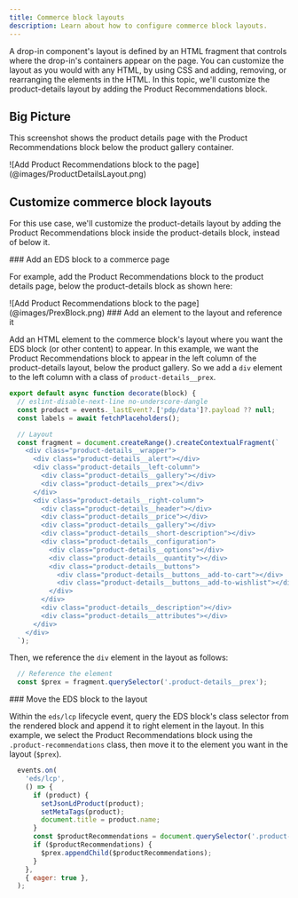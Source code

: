 ```yaml
---
title: Commerce block layouts
description: Learn about how to configure commerce block layouts.
---
```



A drop-in component's layout is defined by an HTML fragment that controls where the drop-in's containers appear on the page. You can customize the layout as you would with any HTML, by using CSS and adding, removing, or rearranging the elements in the HTML. In this topic, we'll customize the product-details layout by adding the Product Recommendations block.

## Big Picture

This screenshot shows the product details page with the Product Recommendations block below the product gallery container.

<Diagram caption="Add Product Recommendations block to the page">
![Add Product Recommendations block to the page](@images/ProductDetailsLayout.png)
</Diagram>

## Customize commerce block layouts

For this use case, we'll customize the product-details layout by adding the Product Recommendations block inside the product-details block, instead of below it.

<Tasks>
<Task>
### Add an EDS block to a commerce page

For example, add the Product Recommendations block to the product details page, below the product-details block as shown here:

<Diagram caption="Add Product Recommendations block to the page">
![Add Product Recommendations block to the page](@images/PrexBlock.png)
</Diagram>

</Task>

<Task>
### Add an element to the layout and reference it

Add an HTML element to the commerce block's layout where you want the EDS block (or other content) to appear. In this example, we want the Product Recommendations block to appear in the left column of the product-details layout, below the product gallery. So we add a `div` element to the left column with a class of `product-details__prex`.

```js ins={12}
export default async function decorate(block) {
  // eslint-disable-next-line no-underscore-dangle
  const product = events._lastEvent?.['pdp/data']?.payload ?? null;
  const labels = await fetchPlaceholders();

  // Layout
  const fragment = document.createRange().createContextualFragment(`
    <div class="product-details__wrapper">
      <div class="product-details__alert"></div>
      <div class="product-details__left-column">
        <div class="product-details__gallery"></div>
        <div class="product-details__prex"></div>
      </div>
      <div class="product-details__right-column">
        <div class="product-details__header"></div>
        <div class="product-details__price"></div>
        <div class="product-details__gallery"></div>
        <div class="product-details__short-description"></div>
        <div class="product-details__configuration">
          <div class="product-details__options"></div>
          <div class="product-details__quantity"></div>
          <div class="product-details__buttons">
            <div class="product-details__buttons__add-to-cart"></div>
            <div class="product-details__buttons__add-to-wishlist"></div>
          </div>
        </div>
        <div class="product-details__description"></div>
        <div class="product-details__attributes"></div>
      </div>
    </div>
  `);
```

Then, we reference the `div` element in the layout as follows:

```js
  // Reference the element
  const $prex = fragment.querySelector('.product-details__prex');
```
</Task>

<Task>
### Move the EDS block to the layout

Within the `eds/lcp` lifecycle event, query the EDS block's class selector from the rendered block and append it to right element in the layout. In this example, we select the Product Recommendations block using the `.product-recommendations` class, then move it to the element you want in the layout (`$prex`).

```js ins={9-12}
  events.on(
    'eds/lcp',
    () => {
      if (product) {
        setJsonLdProduct(product);
        setMetaTags(product);
        document.title = product.name;
      }
      const $productRecommendations = document.querySelector('.product-recommendations');
      if ($productRecommendations) {
        $prex.appendChild($productRecommendations);
      }
    },
    { eager: true },
  );
```
</Task>

</Tasks>
